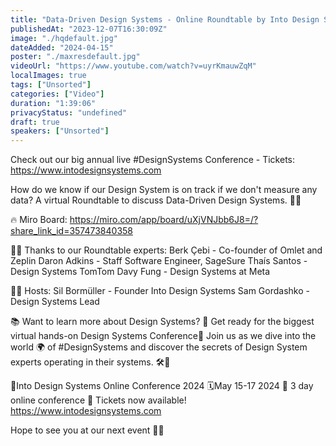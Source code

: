 ```yaml
---
title: "Data-Driven Design Systems - Online Roundtable by Into Design Systems"
publishedAt: "2023-12-07T16:30:09Z"
image: "./hqdefault.jpg"
dateAdded: "2024-04-15"
poster: "./maxresdefault.jpg"
videoUrl: "https://www.youtube.com/watch?v=uyrKmauwZqM"
localImages: true
tags: ["Unsorted"]
categories: ["Video"]
duration: "1:39:06"
privacyStatus: "undefined"
draft: true
speakers: ["Unsorted"]
---
```

Check out our big annual live #DesignSystems Conference - Tickets: https://www.intodesignsystems.com

How do we know if our Design System is on track if we don't measure any data? A virtual Roundtable to discuss Data-Driven Design Systems. 🎨📐

🔥 Miro Board: https://miro.com/app/board/uXjVNJbb6J8=/?share_link_id=357473840358

🙏🏼 Thanks to our Roundtable experts:
Berk Çebi - Co-founder of Omlet and Zeplin
Daron Adkins - Staff Software Engineer, SageSure
Thaís Santos - Design Systems TomTom
Davy Fung - Design Systems at Meta

👋🏻 Hosts:
Sil Bormüller - Founder Into Design Systems
Sam Gordashko - Design Systems Lead

📚 Want to learn more about Design Systems?
🌟 Get ready for the biggest virtual hands-on Design Systems Conference🌟
Join us as we dive into the world 🌍 of #DesignSystems and discover the secrets of Design System experts operating in their systems. 🛠️🎨

📐Into Design Systems Online Conference 2024
🗓️May 15-17 2024
🚀 3 day online conference
🎫 Tickets now available! 
https://www.intodesignsystems.com

Hope to see you at our next event 🙌🏻
